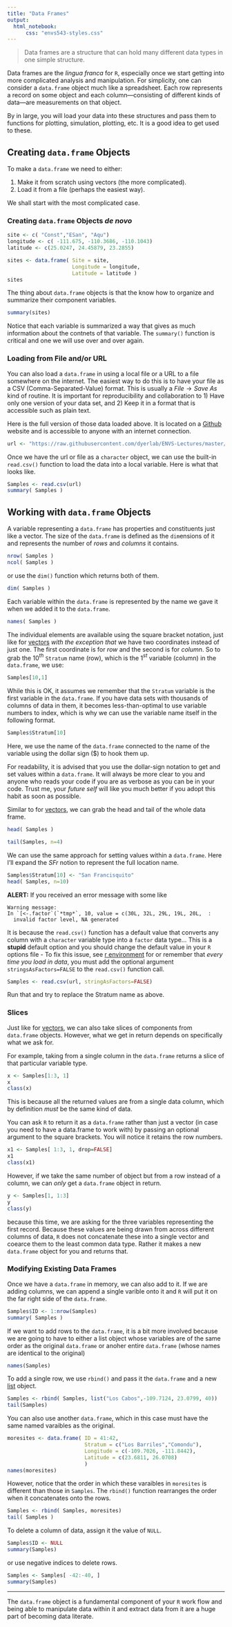 ```yaml
---
title: "Data Frames"
output: 
  html_notebook:
      css: "envs543-styles.css"
---
```





> Data frames are a structure that can hold many different data types in one simple structure.

Data frames are the *lingua franca* for `R`, especially once we start getting into more complicated analysis and manipulation.  For simplicity, one can consider a `data.frame` object much like a spreadsheet.  Each row represents a record on some object and each column—consisting of different kinds of data—are measurements on that object.  

By in large, you will load your data into these structures and pass them to functions for plotting, simulation, plotting, etc.  It is a good idea to get used to these.


## Creating `data.frame` Objects

To make a `data.frame` we need to either:

  1. Make it from scratch using vectors (the more complicated).
  2. Load it from a file (perhaps the easiest way).

We shall start with the most complicated case.  

### Creating `data.frame` Objects *de novo*

```r
site <- c( "Const","ESan", "Aqu")
longitude <- c( -111.675, -110.3686, -110.1043)
latitude <- c(25.0247, 24.45879, 23.2855)

sites <- data.frame( Site = site,
                     Longitude = longitude,
                     Latitude = latitude )
sites
```

The thing about `data.frame` objects is that the know how to organize and summarize their component variables.

```r
summary(sites)
```

Notice that each variable is summarized a way that gives as much information about the contnets of that variable. The `summary()` function is critical and one we will use over and over again.

### Loading from File and/or URL

You can also load a `data.frame` in using a local file or a URL to a file somewhere on the internet.  The easiest way to do this is to have your file as a CSV (Comma-Separated-Value) format.  This is usually a $File \to Save\;As$ kind of routine.  It is important for reproducibility and collaboration to 1) Have only one version of your data set, and 2) Keep it in a format that is accessible such as plain text.

Here is the full version of those data loaded above.  It is located on a [Github](https://github.com/dyerlab/ENVS-Lectures) website and is accessible to anyone with an internet connection.

```r
url <- "https://raw.githubusercontent.com/dyerlab/ENVS-Lectures/master/data/arapat.csv"
```

Once we have the url or file as a `character` object, we can use the built-in `read.csv()` function to load the data into a local variable.  Here is what that looks like.

```r
Samples <- read.csv(url)
summary( Samples )
```



## Working with `data.frame` Objects

A variable representing a `data.frame` has properties and constituents just like a vector.  The size of the `data.frame` is defined as the `dim`ensions of it and represents the number of *rows* and *columns* it contains.

```r
nrow( Samples )
ncol( Samples )
```

or use the `dim()` function which returns both of them.

```r
dim( Samples )
```


Each variable within the `data.frame` is represented by the name we gave it when we added it to the `data.frame`.

```r
names( Samples )
```

The individual elements are available using the square bracket notation, just like for [vectors](../vectors/narriative.nb.html) *with the exception that* we have two coordinates instead of just one.  The first coordinate is for *row* and the second is for *column*.  So to grab the 10$^{th}$ `Stratum` name (row), which is the 1$^{st}$ variable (column) in the `data.frame`, we use:

```r
Samples[10,1]
```

While this is OK, it assumes we remember that the `Stratum` variable is the first variable in the `data.frame`.  If you have data sets with thousands of columns of data in them, it becomes less-than-optimal to use variable numbers to index, which is why we can use the variable name itself in the following format.

```r
Samples$Stratum[10]
```

Here, we use the name of the `data.frame` connected to the name of the variable using the dollar sign (\$) to hook them up.  

<div class="box-yellow">For readability, it is advised that you use the dollar-sign notation to get and set values within a `data.frame`.  It will always be more clear to you and anyone who reads your code if you are as verbose as you can be in your code.  Trust me, your *future self* will like you much better if you adopt this habit as soon as possible.</div>


Similar to for [vectors](../vectors/narriative.nb.html), we can grab the head and tail of the whole data frame.

```r
head( Samples )
```

```r
tail(Samples, n=4)
```


We can use the same approach for setting values within a `data.frame`.  Here I'll expand the *SFr* notion to represent the full location name.

```r
Samples$Stratum[10] <- "San Francisquito"
head( Samples, n=10)
```

<div class="box-red">
**ALERT:**  If you received an error message with some like 
```
Warning message:
In `[<-.factor`(`*tmp*`, 10, value = c(30L, 32L, 29L, 19L, 20L,  :
  invalid factor level, NA generated
```
It is because the `read.csv()` function has a default value that converts any column with a `character` variable type into a `factor` data type...  This is a **stupid** default option and you should change the default value in your `R` options file - To fix this issue, see [r environment](../environment/narriative.nb.html) for or remember that *every time you load in data*, you must add the optional argument `stringsAsFactors=FALSE` to the `read.csv()` function call.

```r
Samples <- read.csv(url, stringAsFactors=FALSE)
```

Run that and try to replace the Stratum name as above.
</div>



### Slices

Just like for [vectors](../vectors/narriative.nb.html), we can also take slices of components from `data.frame` objects.  However, what we get in return depends on specifically what we ask for.  

For example, taking from a single column in the `data.frame` returns a slice of that particular variable type.

```r
x <- Samples[1:3, 1]
x
class(x)
```

This is because all the returned values are from a single data column, which by definition *must* be the same kind of data.  

You can ask `R` to return it as a `data.frame` rather than just a vector (in case you need to have a data.frame to work with) by passing an optional argument to the square brackets.  You will notice it retains the row numbers.

```r
x1 <- Samples[ 1:3, 1, drop=FALSE]
x1
class(x1)
```


However, if we take the same number of object but from a row instead of a column, we can *only* get a `data.frame` object in return.

```r
y <- Samples[1, 1:3]
y
class(y)
```

because this time, we are asking for the three variables representing the first record.  Because these values are being drawn from across different columns of data, `R` does not concatenate these into a single vector and coearce them to the least common data type. Rather it makes a new `data.frame` object for you and returns that.


### Modifying Existing Data Frames

Once we have a `data.frame` in memory, we can also add to it.  If we are adding columns, we can append a single varible onto it and `R` will put it on the far right side of the `data.frame`.

```r
Samples$ID <- 1:nrow(Samples)
summary( Samples )
```


If we want to add rows to the `data.frame`, it is a bit more involved because we are going to have to either a list object whose variables are of the same order as the original `data.frame` or anoher entire `data.frame` (whose names are identical to the original)

```r
names(Samples)
```

To add a single row, we use `rbind()` and pass it the `data.frame` and a new [list](../lists/narriative.nb.html) object.

```r
Samples <- rbind( Samples, list("Los Cabos",-109.7124, 23.0799, 40))
tail(Samples)
```

You can also use another `data.frame`, which in this case must have the same named varaibles as the original.  

```r
moresites <- data.frame( ID = 41:42,
                         Stratum = c("Los Barriles","Comondu"),
                         Longitude = c(-109.7026, -111.8442),
                         Latitude = c(23.6811, 26.0708) 
                         )
names(moresites)
```

However, notice that the order in which these varaibles in `moresites` is different than those in `Samples`.  The `rbind()` function rearranges the order when it concatenates onto the rows.

```r
Samples <- rbind( Samples, moresites)
tail( Samples )
```

To delete a column of data, assign it the value of `NULL`.

```r
Samples$ID <- NULL
summary(Samples)
```

or use negative indices to delete rows.

```r
Samples <- Samples[ -42:-40, ]
summary(Samples)
```

---

The `data.frame` object is a fundamental component of your `R` work flow and being able to manipulate data within it and extract data from it are a huge part of becoming data literate.



















